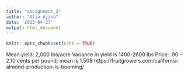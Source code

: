 ```yaml
---
title: "assignment_3"
author: "Alia Ajina"
date: '2023-04-27'
output: html_document
---
```


```r
knitr::opts_chunk$set(echo = TRUE)
```

Mean yield: 2,000 lbs/acre
Variance in yield is 1400-2600 lbs
Price: .90 - 2.10 cents per pound; mean is 1.50$
https://fruitgrowers.com/california-almond-production-is-booming/
